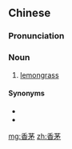 ==Chinese==
{{zh-forms}}

===Pronunciation===
{{zh-pron
|m=xiāngmáo
|c=hoeng1 maau4
|mn=hiang-hm̂/hiang-m̂/hiong-mâu/hiuⁿ-mâu
|cat=n
}}

===Noun===
{{zh-noun}}

# [[lemongrass]]

====Synonyms====
* {{zh-l|檸檬草}}
* {{zh-l|檸檬香茅}}

{{zh-cat|Grasses|Spices and herbs}}

[[mg:香茅]]
[[zh:香茅]]